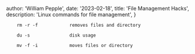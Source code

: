 
  author: 'William Pepple',
  date: '2023-02-18',
  title: 'File Management Hacks',
  description:
    'Linux commands for file management',
}



```
    rm -r -f            removes files and directory

    du -s               disk usage

    mv -f -i            moves files or directory



```

